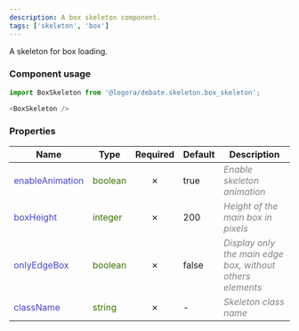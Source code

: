 ```yaml
---
description: A box skeleton component.
tags: ['skeleton', 'box']
---
```



A skeleton for box loading.

### Component usage
```js
import BoxSkeleton from '@logora/debate.skeleton.box_skeleton';
```
```js
<BoxSkeleton />
```

### Properties
| **Name**      | **Type** | **Required** | **Default** | **Description** |
| ----------- | ----------- | :-----------: | ----------- | ----------- |
| <font color='#4646c6'>enableAnimation</font> | <font color="#397300">boolean</font> | &cross; | true | <font color="grey">*Enable skeleton animation*</font> |
| <font color='#4646c6'>boxHeight</font> | <font color="#397300">integer</font> | &cross; | 200 | <font color="grey">*Height of the main box in pixels*</font> |
| <font color='#4646c6'>onlyEdgeBox</font> | <font color="#397300">boolean</font> | &cross; | false | <font color="grey">*Display only the main edge box, without others elements*</font> |
| <font color='#4646c6'>className</font> | <font color="#397300">string</font> | &cross; | - | <font color="grey">*Skeleton class name*</font> |